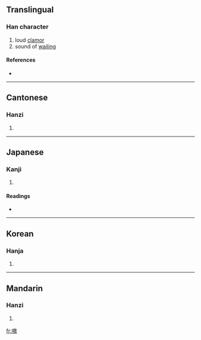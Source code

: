 ==Translingual==

===Han character===
{{Han char|rn=30|rad=口|as=11|sn=14|four=6804<sub>0</sub>|canj=口土尸大 (RGSK), 口手尸大 (RQSK)}}

# loud [[clamor]]
# sound of [[wail]]ing

====References====
* {{Han ref|kx=0204.150|dkj=04142|dj=0426.350|hdz=10664.040|uh=55F7|ud=22007|bh=B9C8|bd=47560}}

----

==Cantonese==

===Hanzi===
{{yue-hanzi|jyut=|y=ngou1}}

# {{defn|Cantonese}}

----

==Japanese==

===Kanji===
{{ja-kanji|grade=|rs=口11}}

# {{defn|Japanese}}

====Readings====
* {{ja-readings|on=[[ごう]] (gō)|kun=[[かまびすし]] (kamabisushi)}}

----

==Korean==

===Hanja===
{{ko-hanja|hangeul=오|rv=o|mr=o}}

# {{defn|Korean}}

----

==Mandarin==

===Hanzi===
{{cmn-hanzi|pin=[[áo]] ([[ao2]])|wg=ao<sup>2</sup>}}

# {{defn|Mandarin}}

[[fr:嗷]]
